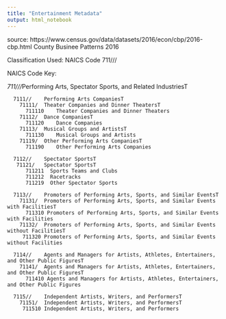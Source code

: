 ```yaml
---
title: "Entertainment Metadata"
output: html_notebook
---
```


source: https://www.census.gov/data/datasets/2016/econ/cbp/2016-cbp.html
        County Businee Patterns 2016

Classification Used: NAICS Code 711///

NAICS Code Key: 

  *711///*Performing Arts, Spectator Sports, and Related IndustriesT
  
      7111//	Performing Arts CompaniesT
        71111/	Theater Companies and Dinner TheatersT
          711110	Theater Companies and Dinner Theaters
        71112/	Dance CompaniesT
          711120	Dance Companies
        71113/	Musical Groups and ArtistsT
          711130	Musical Groups and Artists
        71119/	Other Performing Arts CompaniesT
          711190	Other Performing Arts Companies
  
      7112//	Spectator SportsT
       71121/	Spectator SportsT
          711211  Sports Teams and Clubs
          711212  Racetracks
          711219  Other Spectator Sports
      
      7113//	Promoters of Performing Arts, Sports, and Similar EventsT
        71131/	Promoters of Performing Arts, Sports, and Similar Events with FacilitiesT
          711310 Promoters of Performing Arts, Sports, and Similar Events with Facilities
        71132/	Promoters of Performing Arts, Sports, and Similar Events without FacilitiesT
         711320 Promoters of Performing Arts, Sports, and Similar Events without Facilities
      
      7114//	Agents and Managers for Artists, Athletes, Entertainers, and Other Public FiguresT
        71141/	Agents and Managers for Artists, Athletes, Entertainers, and Other Public FiguresT
          711410 Agents and Managers for Artists, Athletes, Entertainers, and Other Public Figures
      
      7115//	Independent Artists, Writers, and PerformersT
        71151/	Independent Artists, Writers, and PerformersT
         711510 Independent Artists, Writers, and Performers
